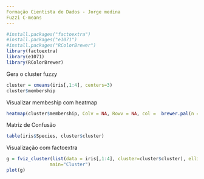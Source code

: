 ```yaml
---
Formação Cientista de Dados - Jorge medina
Fuzzi C-means
---
```


```r
#install.packages("factoextra")
#install.packages("e1071")
#install.packages("RColorBrewer")
library(factoextra)
library(e1071)
library(RColorBrewer)
```
Gera o cluster fuzzy
```r
cluster = cmeans(iris[,1:4], centers=3)
cluster$membership
```
Visualizar membeship com heatmap
```r
heatmap(cluster$membership, Colv = NA, Rowv = NA, col =  brewer.pal(n = 9, name = "YlOrRd"))
```
Matriz de Confusão
```r
table(iris$Species, cluster$cluster)
```
Visualização com factoextra
```r
g = fviz_cluster(list(data = iris[,1:4], cluster=cluster$cluster), ellipse.type = "norm", ggtheme = theme_bw(),
                main="Cluster")
plot(g)
```
